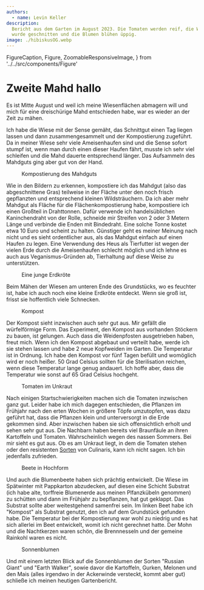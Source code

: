 ```yaml
---
authors:
  - name: Levin Keller
description:
  Bericht aus dem Garten im August 2023. Die Tomaten werden reif, die Wiese
  wurde geschnitten und die Blumen blühen üppig.
image: ./hibiskusOG.webp
---
```


  FigureCaption,
  Figure,
  ZoomableResponsiveImage,
} from '../../src/components/Figure'

# Zweite Mahd hallo

<Figure caption="Die Hibiskusblüte läutet das Sommerende ein">
  <ZoomableResponsiveImage
    loading="eager"
    {...hibiskus}
    alt="Hibiskusblüte vor Lagerfeuer"
  />
</Figure>

Es ist Mitte August und weil ich meine Wiesenflächen abmagern will und mich für
eine dreischürige Mahd entschieden habe, war es wieder an der Zeit zu mähen.

<Figure caption="Bei der Aufnahme des Schnittguts">
  <ZoomableResponsiveImage
    loading="eager"
    {...wieseMitHeu}
    alt="Wiese mit Heu"
  />
</Figure>

Ich habe die Wiese mit der Sense gemäht, das Schnittgut einen Tag liegen lassen
und dann zusammengesammelt und der Kompostierung zugeführt. Da in meiner Wiese
sehr viele Ameisenhaufen sind und die Sense sofort stumpf ist, wenn man durch
einen dieser Haufen fährt, musste ich sehr viel schleifen und die Mahd dauerte
entsprechend länger. Das Aufsammeln des Mahdguts ging aber gut von der Hand.

<figure>
  <div className="grid grid-rows-3 grid-flow-col gap-2 items-center">
    <div className="row-span-3">
      <ZoomableResponsiveImage {...heutonne} alt="Drahttonne mit Heu" />
    </div>
    <ZoomableResponsiveImage {...heutonnen} alt="Mehrere Drahttonnen mit Heu" />
    <ZoomableResponsiveImage
      {...flaechenkompostierungUnterBueschen}
      alt="Flächenkompostierung unter Büschen"
    />
    <ZoomableResponsiveImage
      {...require('./flaechenkompostierung3.jpg')}
      alt="Flächenkompostierung unter Büschen von der anderen Seite"
    />
  </div>
  <FigureCaption>Kompostierung des Mahdguts</FigureCaption>
</figure>

Wie in den Bildern zu erkennen, kompostiere ich das Mahdgut (also das
abgeschnittene Gras) teilweise in der Fläche unter den noch frisch gepflanzten
und entsprechend kleinen Wildsträuchern. Da ich aber mehr Mahdgut als Fläche für
die Flächenkompostierung habe, kompostiere ich einen Großteil in Drahttonnen.
Dafür verwende ich handelsüblichen Kaninchendraht von der Rolle, schneide mir
Streifen von 2 oder 3 Metern Länge und verbinde die Enden mit Bindedraht. Eine
solche Tonne kostet etwa 10 Euro und scheint zu halten. Günstiger geht es meiner
Meinung nach nicht und es sieht ordentlicher aus, als das Mahdgut einfach auf
einen Haufen zu legen. Eine Verwendung des Heus als Tierfutter ist wegen der
vielen Erde durch die Ameisenhaufen schlecht möglich und ich lehne es auch aus
Veganismus-Gründen ab, Tierhaltung auf diese Weise zu unterstützen.

<figure>
  <ZoomableResponsiveImage
    {...require('./kroete.jpg')}
    alt="Erdkröte auf Hand"
  />
  <FigureCaption>Eine junge Erdkröte</FigureCaption>
</figure>

Beim Mähen der Wiesen am unteren Ende des Grundstücks, wo es feuchter ist, habe
ich auch noch eine kleine Erdkröte entdeckt. Wenn sie groß ist, frisst sie
hoffentlich viele Schnecken.

<figure>
  <div className="flex gap-2">
    <ZoomableResponsiveImage
      {...require('./kompost.jpg')}
      alt="Komposthaufen"
    />
    <ZoomableResponsiveImage
      {...require('./thermometerInKompost.jpg')}
      alt="50 Grad Celsius im Kompost"
    />
  </div>
  <FigureCaption>Kompost</FigureCaption>
</figure>

Der Kompost sieht inzwischen auch sehr gut aus. Mir gefällt die würfelförmige
Form. Das Experiment, den Kompost aus vorhanden Stöckern zu bauen, ist gelungen.
Auch dass die Weidenpfosten ausgetrieben haben, freut mich. Wenn ich den Kompost
abgebaut und verteilt habe, werde ich sie stehen lassen und habe 2 neue
Kopfweiden im Garten. Die Temperatur ist in Ordnung. Ich habe den Kompost vor
fünf Tagen befüllt und womöglich wird er noch heißer. 50 Grad Celsius sollten
für die Sterilisation reichen, wenn diese Temperatur lange genug andauert. Ich
hoffe aber, dass die Temperatur wie sonst auf 65 Grad Celsius hochgeht.

<figure>
  <div className="flex gap-2">
    <ZoomableResponsiveImage
      {...require('./tomaten.jpg')}
      alt="Tomatenpflanzen im Unkraut"
    />
    <ZoomableResponsiveImage
      {...require('./tomate.jpg')}
      alt="Tomatenpflanze mit reifen und unreifen Früchten"
    />
    <ZoomableResponsiveImage
      {...require('./tomate2.jpg')}
      alt="Tomatenpflanze mit reifen und unreifen Früchten"
    />
  </div>
  <FigureCaption>Tomaten im Unkraut</FigureCaption>
</figure>

Nach einigen Startschwierigkeiten machen sich die Tomaten inzwischen ganz gut.
Leider habe ich mich dagegen entschieden, die Pflanzen im Frühjahr nach den
erten Wochen in größere Töpfe umzutopfen, was dazu geführt hat, dass die
Pflanzen klein und unterversorgt in die Erde gekommen sind. Aber inzwischen
haben sie sich offensichtlich erholt und sehen sehr gut aus. Die Nachbarn haben
bereits viel Braunfäule an ihren Kartoffeln und Tomaten. Wahrscheinlich wegen
des nassen Sommers. Bei mir sieht es gut aus. Ob es am Unkraut liegt, in dem die
Tomaten stehen oder den resistenten
[Sorten](https://culinaris-saatgut.de/sortiment/gemuese/tomaten/freiland-tomaten-box/)
von Culinaris, kann ich nicht sagen. Ich bin jedenfalls zufrieden.

<figure>
  <div className="grid grid-rows-3 grid-cols-2 gap-2 items-center">
    <ZoomableResponsiveImage
      {...require('./beetLinks.jpg')}
      alt="Tomatenpflanze mit reifen und unreifen Früchten"
    />
    <div className="row-span-3">
      <ZoomableResponsiveImage
        {...require('./agastache.jpg')}
        alt="50 Grad Celsius im Kompost"
      />
    </div>
    <ZoomableResponsiveImage
      {...require('./beetRechts.jpg')}
      alt="Tomatenpflanze mit reifen und unreifen Früchten"
    />
    <ZoomableResponsiveImage
      {...require('./bluetenImBeet.jpg')}
      alt="50 Grad Celsius im Kompost"
    />
  </div>
  <FigureCaption>Beete in Hochform</FigureCaption>
</figure>

Und auch die Blumenbeete haben sich prächtig entwickelt. Die Wiese im Spätwinter
mit Pappkarton abzudecken, auf diesen eine Schicht Substrat (ich habe alte,
torffreie Blumenerde aus meinen Plfanzkübeln genommen) zu schütten und dann im
Frühjahr zu bepflanzen, hat gut geklappt. Das Substrat sollte aber weitestgehend
samenfrei sein. Im linken Beet habe ich "Kompost" als Substrat genutzt, den ich
auf dem Grundstück gefunden habe. Die Temperatur bei der Kompostierung war wohl
zu niedrig und es hat sich allerlei im Beet entwickelt, womit ich nicht
gerechnet hatte. Der Mohn und die Nachtkerzen waren schön, die Brennnesseln und
der gemeine Rainkohl waren es nicht.

<figure>
  <ZoomableResponsiveImage
    {...require('./sonnenblumen.jpg')}
    alt="Sonnenblumen am Gartenzaun"
  />
  <FigureCaption>Sonnenblumen</FigureCaption>
</figure>

Und mit einem letzten Blick auf die Sonnenblumen der Sorten "Russian Giant" und
"Earth Walker", sowie davor die Kartoffeln, Gurken, Melonen und den Mais (alles
irgendwo in der Ackerwinde versteckt, kommt aber gut) schließe ich meinen
heutigen Gartenbericht.
